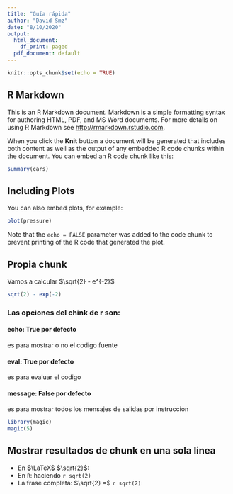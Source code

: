 ```yaml
---
title: "Guía rápida"
author: "David Smz"
date: "8/10/2020"
output:
  html_document:
    df_print: paged
  pdf_document: default
---
```


```r
knitr::opts_chunk$set(echo = TRUE)
```

## R Markdown

This is an R Markdown document. Markdown is a simple formatting syntax for authoring HTML, PDF, and MS Word documents. For more details on using R Markdown see <http://rmarkdown.rstudio.com>.

When you click the **Knit** button a document will be generated that includes both content as well as the output of any embedded R code chunks within the document. You can embed an R code chunk like this:

```r
summary(cars)
```

## Including Plots

You can also embed plots, for example:

```r
plot(pressure)
```

Note that the `echo = FALSE` parameter was added to the code chunk to prevent printing of the R code that generated the plot.


## Propia chunk

Vamos a calcular $\sqrt{2} - e^{-2}$

```r
sqrt(2) - exp(-2)
```

### Las opciones del chink de r son:
#### echo: True por defecto
  es para mostrar o no el codigo fuente
  
#### eval: True por defecto
  es para evaluar el codigo
  
#### message: False por defecto
  es para mostrar todos los mensajes de salidas por instruccion


```r
library(magic)
magic(5)
```


## Mostrar resultados de chunk en una sola linea
- En $\LaTeX$ $\sqrt{2}$:
- En `R`: haciendo `r sqrt(2)`
- La frase completa: $\sqrt{2} =$ `r sqrt(2)`



